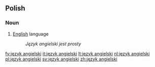 ==Polish==
===Noun===
{{infl|pl|noun|head=[[język]] [[angielski]]}}

# [[English]] language
#: ''Język angielski jest prosty''

[[fy:język angielski]]
[[it:język angielski]]
[[lt:język angielski]]
[[nl:język angielski]]
[[pl:język angielski]]
[[sv:język angielski]]
[[zh:język angielski]]